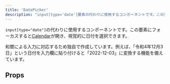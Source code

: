 ```yaml
---
title: 'DatePicker'
description: "input[type='date']要素の代わりに使用するコンポーネントです。この要素にフォーカスするとCalendarが開き、視覚的に日付を選択できます。"
---
```


`input[type="date"]`の代わりに使用するコンポーネントです。この要素にフォーカスすると[Calendar](/products/components/calendar/)が開き、視覚的に日付を選択できます。

和暦による入力に対応するため独自で作成しています。例えば、「令和4年12月3日」という日付を入力欄に貼り付けると「2022-12-03」に変換する機能を備えています。

<ComponentStory name="DatePicker" />

## Props

<ComponentPropsTable name="DatePicker" />


